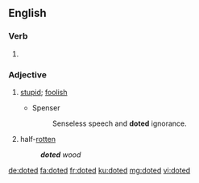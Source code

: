 ==English==

===Verb===
{{head|en|verb form}}

# {{en-past of|dote}}

===Adjective===
{{en-adj}}

# {{label|en|obsolete}} [[stupid]]; [[foolish]]
#* Spenser
#*: Senseless speech and '''doted''' ignorance.
# {{label|en|US|obsolete}} half-[[rotten]]
#: '''''doted''' wood''

{{Webster 1913}}

[[de:doted]]
[[fa:doted]]
[[fr:doted]]
[[ku:doted]]
[[mg:doted]]
[[vi:doted]]